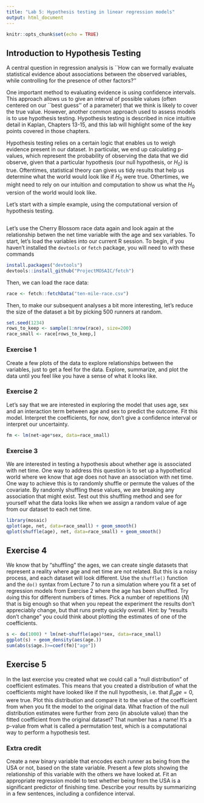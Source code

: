 ```yaml
---
title: "Lab 5: Hypothesis testing in linear regression models"
output: html_document
---
```


```r
knitr::opts_chunk$set(echo = TRUE)
```


## Introduction to Hypothesis Testing

A central question in regression analysis is ``How can we formally evaluate statistical evidence about associations between the observed variables, while controlling for the presence of other factors?''

One important method to evaluating evidence is using confidence intervals. This approach allows us to give an interval of possible values (often centered on our ``best guess'' of a parameter) that we think is likely to cover the true value. However, another common approach used to assess models is to use hypothesis testing. Hypothesis testing is described in nice intuitive detail in Kaplan, Chapters 13-15, and this lab will highlight some of the key points covered in those chapters.

Hypothesis testing relies on a certain logic that enables us to weigh evidence present in our dataset. In particular, we end up calculating p-values, which represent the probability of observing the data that we did observe, given that a particular hypothesis (our null hypothesis, or $H_0$) is true. Oftentimes, statistical theory can gives us tidy results that help us determine what the world would look like if $H_0$ were true. Othertimes, we might need to rely on our intuition and computation to show us what the $H_0$ version of the world would look like.

Let's start with a simple example, using the computational version of hypothesis testing.

## 
Let's use the Cherry Blossom race data again and look again at the relationship betwen the net time variable with the age and sex variables. To start, let's load the variables into our current R session. To begin, if you haven't installed the `devtools` or `fetch` package, you will need to with these commands

```r
install.packages("devtools")
devtools::install_github("ProjectMOSAIC/fetch")
```

Then, we can load the race data:
```r
race <- fetch::fetchData("ten-mile-race.csv")
```

Then, to make our subsequent analyses a bit more interesting, let's reduce the size of the dataset a bit by picking 500 runners at random. 
```r
set.seed(1234)
rows_to_keep <- sample(1:nrow(race), size=200)
race_small <- race[rows_to_keep,]
```


### Exercise 1
Create a few plots of the data to explore relationships between the variables, just to get a feel for the data. Explore, summarize, and plot the data until you feel like you have a sense of what it looks like.

### Exercise 2
Let's say that we are interested in exploring the model that uses age, sex and an interaction term between age and sex to predict the outcome. Fit this model. Interpret the coefficients, for now, don't give a confidence interval or interpret our uncertainty.
```r
fm <- lm(net~age*sex, data=race_small)
```


### Exercise 3
We are interested in testing a hypothesis about whether age is associated with net time. One way to address this question is to set up a hypothetical world where we know that age does not have an association with net time. One way to achieve this is to randomly shuffle or permute the values of the covariate. By randomly shuffling these values, we are breaking any association that might exist. Test out this shuffling method and see for yourself what the data looks like when we assign a random value of age from our dataset to each net time. 

```r
library(mosaic)
qplot(age, net, data=race_small) + geom_smooth()
qplot(shuffle(age), net, data=race_small) + geom_smooth()
```

## Exercise 4
We know that by "shuffling" the ages, we can create single datasets that represent a reality where age and net time are not related. But this is a noisy process, and each dataset will look different. Use the `shuffle()` function and the `do()` syntax from Lecture 7 to run a simulation where you fit a set of regression models from Exercise 2 where the age has been shuffled. Try `do`ing this for different numbers of times. Pick a number of repetitions ($N$) that is big enough so that when you repeat the experiment the results don't appreciably change, but that runs pretty quickly overall. Hint: by "results don't change" you could think about plotting the estimates of one of the coefficients.  

```r
s <- do(1000) * lm(net~shuffle(age)*sex, data=race_small)
ggplot(s) + geom_density(aes(age.))
sum(abs(s$age.)>=coef(fm)["age"])
```

## Exercise 5
In the last exercise you created what we could call a "null distribution" of coefficient estimates. This means that you created a distribution of what the coefficients might have looked like if the null hypothesis, i.e. that $\beta_age=0$, were true. Plot this distribution and compare it to the value of the coefficient from when you fit the model to the original data. What fraction of the null distribution estimates were further from zero (in absolute value) than the fitted coefficient from the original dataset? That number has a name! It's a p-value from what is called a permutation test, which is a computational way to perform a hypothesis test. 


### Extra credit
Create a new binary variable that encodes each runner as being from the USA or not, based on the state variable. Present a few plots showing the relationship of this variable with the others we have looked at. Fit an appropriate regression model to test whether being from the USA is a significant predictor of finishing time. Describe your results by summarizing in a few sentences, including a confidence interval.


